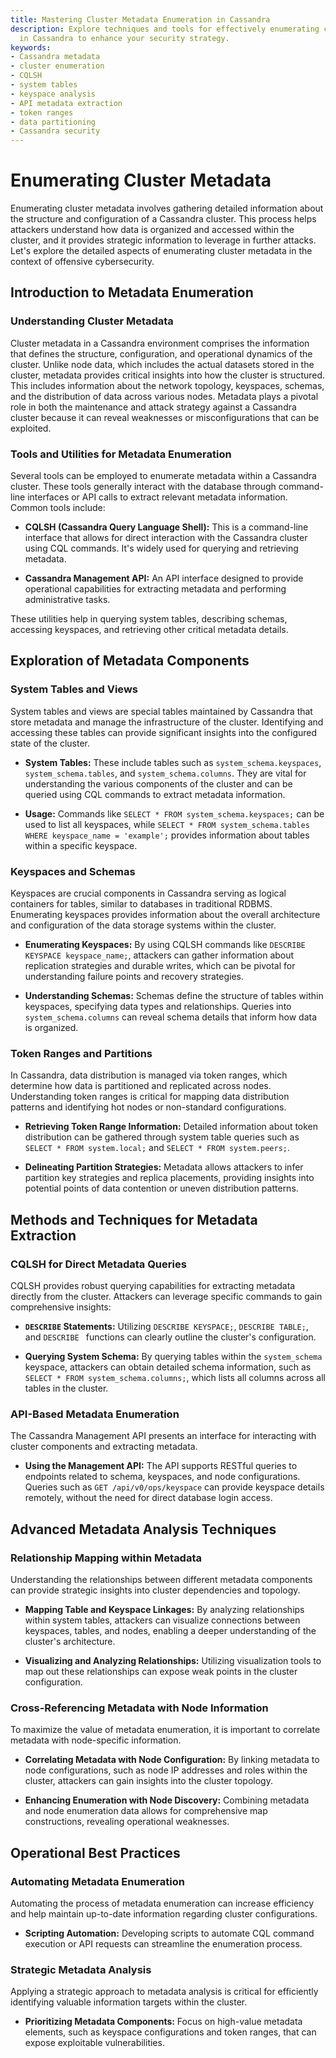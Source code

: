 ```yaml
---
title: Mastering Cluster Metadata Enumeration in Cassandra
description: Explore techniques and tools for effectively enumerating cluster metadata
  in Cassandra to enhance your security strategy.
keywords:
- Cassandra metadata
- cluster enumeration
- CQLSH
- system tables
- keyspace analysis
- API metadata extraction
- token ranges
- data partitioning
- Cassandra security
---
```


# Enumerating Cluster Metadata

Enumerating cluster metadata involves gathering detailed information about the structure and configuration of a Cassandra cluster. This process helps attackers understand how data is organized and accessed within the cluster, and it provides strategic information to leverage in further attacks. Let's explore the detailed aspects of enumerating cluster metadata in the context of offensive cybersecurity.

## Introduction to Metadata Enumeration

### Understanding Cluster Metadata

Cluster metadata in a Cassandra environment comprises the information that defines the structure, configuration, and operational dynamics of the cluster. Unlike node data, which includes the actual datasets stored in the cluster, metadata provides critical insights into how the cluster is structured. This includes information about the network topology, keyspaces, schemas, and the distribution of data across various nodes. Metadata plays a pivotal role in both the maintenance and attack strategy against a Cassandra cluster because it can reveal weaknesses or misconfigurations that can be exploited.

### Tools and Utilities for Metadata Enumeration

Several tools can be employed to enumerate metadata within a Cassandra cluster. These tools generally interact with the database through command-line interfaces or API calls to extract relevant metadata information. Common tools include:

- **CQLSH (Cassandra Query Language Shell):** This is a command-line interface that allows for direct interaction with the Cassandra cluster using CQL commands. It's widely used for querying and retrieving metadata.

- **Cassandra Management API:** An API interface designed to provide operational capabilities for extracting metadata and performing administrative tasks. 

These utilities help in querying system tables, describing schemas, accessing keyspaces, and retrieving other critical metadata details.

## Exploration of Metadata Components

### System Tables and Views

System tables and views are special tables maintained by Cassandra that store metadata and manage the infrastructure of the cluster. Identifying and accessing these tables can provide significant insights into the configured state of the cluster.

- **System Tables:** These include tables such as `system_schema.keyspaces`, `system_schema.tables`, and `system_schema.columns`. They are vital for understanding the various components of the cluster and can be queried using CQL commands to extract metadata information.

- **Usage:** Commands like `SELECT * FROM system_schema.keyspaces;` can be used to list all keyspaces, while `SELECT * FROM system_schema.tables WHERE keyspace_name = 'example';` provides information about tables within a specific keyspace.

### Keyspaces and Schemas

Keyspaces are crucial components in Cassandra serving as logical containers for tables, similar to databases in traditional RDBMS. Enumerating keyspaces provides information about the overall architecture and configuration of the data storage systems within the cluster.

- **Enumerating Keyspaces:** By using CQLSH commands like `DESCRIBE KEYSPACE keyspace_name;`, attackers can gather information about replication strategies and durable writes, which can be pivotal for understanding failure points and recovery strategies.

- **Understanding Schemas:** Schemas define the structure of tables within keyspaces, specifying data types and relationships. Queries into `system_schema.columns` can reveal schema details that inform how data is organized.

### Token Ranges and Partitions

In Cassandra, data distribution is managed via token ranges, which determine how data is partitioned and replicated across nodes. Understanding token ranges is critical for mapping data distribution patterns and identifying hot nodes or non-standard configurations.

- **Retrieving Token Range Information:** Detailed information about token distribution can be gathered through system table queries such as `SELECT * FROM system.local;` and `SELECT * FROM system.peers;`.

- **Delineating Partition Strategies:** Metadata allows attackers to infer partition key strategies and replica placements, providing insights into potential points of data contention or uneven distribution patterns.

## Methods and Techniques for Metadata Extraction

### CQLSH for Direct Metadata Queries

CQLSH provides robust querying capabilities for extracting metadata directly from the cluster. Attackers can leverage specific commands to gain comprehensive insights:

- **`DESCRIBE` Statements:** Utilizing `DESCRIBE KEYSPACE;`, `DESCRIBE TABLE;`, and `DESCRIBE ` functions can clearly outline the cluster's configuration.

- **Querying System Schema:** By querying tables within the `system_schema` keyspace, attackers can obtain detailed schema information, such as `SELECT * FROM system_schema.columns;`, which lists all columns across all tables in the cluster.

### API-Based Metadata Enumeration

The Cassandra Management API presents an interface for interacting with cluster components and extracting metadata.

- **Using the Management API:** The API supports RESTful queries to endpoints related to schema, keyspaces, and node configurations. Queries such as `GET /api/v0/ops/keyspace` can provide keyspace details remotely, without the need for direct database login access.

## Advanced Metadata Analysis Techniques

### Relationship Mapping within Metadata

Understanding the relationships between different metadata components can provide strategic insights into cluster dependencies and topology.

- **Mapping Table and Keyspace Linkages:** By analyzing relationships within system tables, attackers can visualize connections between keyspaces, tables, and nodes, enabling a deeper understanding of the cluster's architecture.

- **Visualizing and Analyzing Relationships:** Utilizing visualization tools to map out these relationships can expose weak points in the cluster configuration.

### Cross-Referencing Metadata with Node Information

To maximize the value of metadata enumeration, it is important to correlate metadata with node-specific information.

- **Correlating Metadata with Node Configuration:** By linking metadata to node configurations, such as node IP addresses and roles within the cluster, attackers can gain insights into the cluster topology.

- **Enhancing Enumeration with Node Discovery:** Combining metadata and node enumeration data allows for comprehensive map constructions, revealing operational weaknesses.

## Operational Best Practices

### Automating Metadata Enumeration

Automating the process of metadata enumeration can increase efficiency and help maintain up-to-date information regarding cluster configurations.

- **Scripting Automation:** Developing scripts to automate CQL command execution or API requests can streamline the enumeration process.

### Strategic Metadata Analysis

Applying a strategic approach to metadata analysis is critical for efficiently identifying valuable information targets within the cluster.

- **Prioritizing Metadata Components:** Focus on high-value metadata elements, such as keyspace configurations and token ranges, that can expose exploitable vulnerabilities.